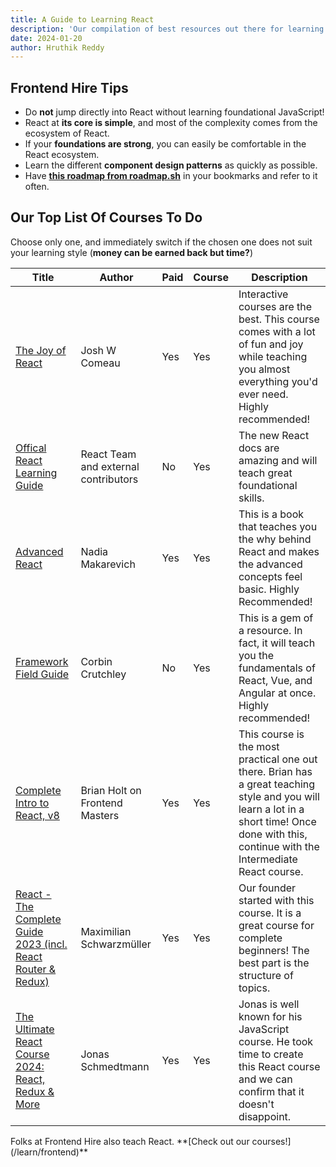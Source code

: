 ```yaml
---
title: A Guide to Learning React
description: 'Our compilation of best resources out there for learning React'
date: 2024-01-20
author: Hruthik Reddy
---
```


## Frontend Hire Tips

- Do **not** jump directly into React without learning foundational JavaScript!
- React at **its core is simple**, and most of the complexity comes from the ecosystem of React.
- If your **foundations are strong**, you can easily be comfortable in the React ecosystem.
- Learn the different **component design patterns** as quickly as possible.
- Have **[this roadmap from roadmap.sh](https://roadmap.sh/react)** in your bookmarks and refer to it often.

## Our Top List Of Courses To Do

Choose only one, and immediately switch if the chosen one does not suit your learning style (**money can be earned back but time?**)

| Title                                                                                                                             | Author                               | Paid | Course | Description                                                                                                                                                                                   |
| --------------------------------------------------------------------------------------------------------------------------------- | ------------------------------------ | ---- | ------ | --------------------------------------------------------------------------------------------------------------------------------------------------------------------------------------------- |
| [The Joy of React](https://www.joyofreact.com/)                                                                                   | Josh W Comeau                        | Yes  | Yes    | Interactive courses are the best. This course comes with a lot of fun and joy while teaching you almost everything you'd ever need. Highly recommended!                                       |
| [Offical React Learning Guide](https://react.dev/learn)                                                                           | React Team and external contributors | No   | Yes    | The new React docs are amazing and will teach great foundational skills.                                                                                                                      |
| [Advanced React](https://advanced-react.com/)                                                                                     | Nadia Makarevich                     | Yes  | Yes    | This is a book that teaches you the why behind React and makes the advanced concepts feel basic. Highly Recommended!                                                                          |
| [Framework Field Guide](https://unicorn-utterances.com/collections/framework-field-guide-fundamentals)                            | Corbin Crutchley                     | No   | Yes    | This is a gem of a resource. In fact, it will teach you the fundamentals of React, Vue, and Angular at once. Highly recommended!                                                              |
| [Complete Intro to React, v8](https://frontendmasters.com/courses/complete-react-v8/)                                             | Brian Holt on Frontend Masters       | Yes  | Yes    | This course is the most practical one out there. Brian has a great teaching style and you will learn a lot in a short time! Once done with this, continue with the Intermediate React course. |
| [React - The Complete Guide 2023 (incl. React Router & Redux)](https://www.udemy.com/course/react-the-complete-guide-incl-redux/) | Maximilian Schwarzmüller             | Yes  | Yes    | Our founder started with this course. It is a great course for complete beginners! The best part is the structure of topics.                                                                  |
| [The Ultimate React Course 2024: React, Redux & More](https://www.udemy.com/course/the-ultimate-react-course/)                    | Jonas Schmedtmann                    | Yes  | Yes    | Jonas is well known for his JavaScript course. He took time to create this React course and we can confirm that it doesn't disappoint.                                                        |

<Callout type="info">
  Folks at Frontend Hire also teach React. **[Check out our
  courses!](/learn/frontend)**
</Callout>
